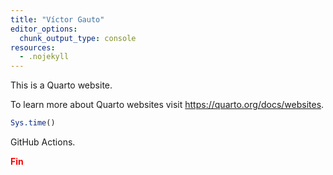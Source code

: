```yaml
---
title: "Víctor Gauto"
editor_options: 
  chunk_output_type: console
resources:
  - .nojekyll
---
```


This is a Quarto website.

To learn more about Quarto websites visit <https://quarto.org/docs/websites>.

```r
Sys.time()
```

GitHub Actions.

<b style='color: red;'>Fin</b>
